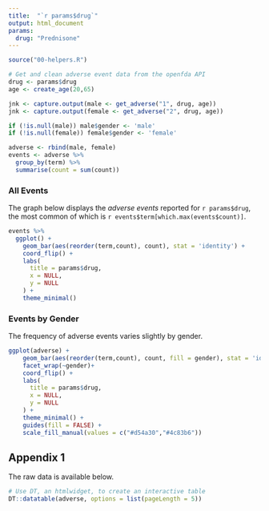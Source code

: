 ```yaml
---
title:  "`r params$drug`"
output: html_document
params:
  drug: "Prednisone"
---
```


```r
source("00-helpers.R")

# Get and clean adverse event data from the openfda API
drug <- params$drug
age <- create_age(20,65)

jnk <- capture.output(male <- get_adverse("1", drug, age))
jnk <- capture.output(female <- get_adverse("2", drug, age))

if (!is.null(male)) male$gender <- 'male'
if (!is.null(female)) female$gender <- 'female'

adverse <- rbind(male, female)
events <- adverse %>% 
  group_by(term) %>% 
  summarise(count = sum(count))
```

### All Events

The graph below displays the *adverse events* reported for `r params$drug`, the most common of which is `r events$term[which.max(events$count)]`.

```r
events %>% 
  ggplot() +
    geom_bar(aes(reorder(term,count), count), stat = 'identity') +
    coord_flip() +
    labs(
      title = params$drug,
      x = NULL,
      y = NULL
    ) +
    theme_minimal()
```

### Events by Gender

The frequency of adverse events varies slightly by gender.

```r
ggplot(adverse) +
    geom_bar(aes(reorder(term,count), count, fill = gender), stat = 'identity') +
    facet_wrap(~gender)+
    coord_flip() +
    labs(
      title = params$drug,
      x = NULL,
      y = NULL
    ) +
    theme_minimal() + 
    guides(fill = FALSE) + 
    scale_fill_manual(values = c("#d54a30","#4c83b6"))
```

## Appendix 1

The raw data is available below.

```r
# Use DT, an htmlwidget, to create an interactive table
DT::datatable(adverse, options = list(pageLength = 5))
```
